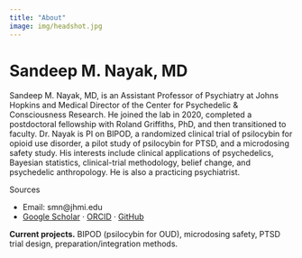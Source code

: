 ```yaml
---
title: "About"
image: img/headshot.jpg
---
```


# Sandeep M. Nayak, MD

Sandeep M. Nayak, MD, is an Assistant Professor of Psychiatry at Johns Hopkins and Medical Director of the Center for Psychedelic & Consciousness Research. He joined the lab in 2020, completed a postdoctoral fellowship with Roland Griffiths, PhD, and then transitioned to faculty. Dr. Nayak is PI on BIPOD, a randomized clinical trial of psilocybin for opioid use disorder, a pilot study of psilocybin for PTSD, and a microdosing safety study. His interests include clinical applications of psychedelics, Bayesian statistics, clinical-trial methodology, belief change, and psychedelic anthropology. He is also a practicing psychiatrist.




Sources


-   Email: smn\@jhmi.edu
-   [Google Scholar](https://scholar.google.com/citations?user=qhEztHUAAAAJ&hl=en) · [ORCID](https://orcid.org/0000-0002-6832-0639) · [GitHub](https://github.com/smnayak1)

**Current projects.** BIPOD (psilocybin for OUD), microdosing safety, PTSD trial design, preparation/integration methods.
